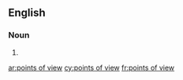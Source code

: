 ==English==

===Noun===
{{head|en|plural|head=[[points]] of [[view]]}}

# {{plural of|point of view|lang=en|nocat=1}}

[[ar:points of view]]
[[cy:points of view]]
[[fr:points of view]]